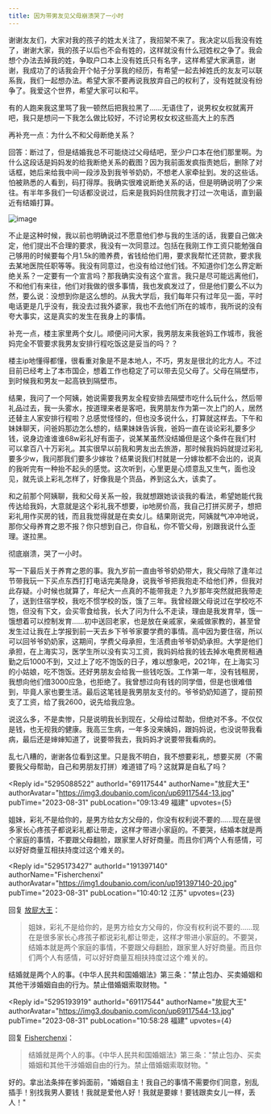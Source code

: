 ```yaml
---
title: 因为带男友见父母崩溃哭了一小时
---
```



<Forum groupName="当代家庭关系冷眼观察" groupUrl="https://www.douban.com/group/678964/" archivedAt="2025-05-16T14:24:42.220Z">
  <Post
    id="294217673"
    title="因为带男友见父母崩溃哭了一小时"
    url="https://www.douban.com/group/topic/294217673/?_spm_id=MjQzMDc1OTA4"
    pubTime="2023-09-06"
    highlightUserId="191397140"
  >
谢谢友友们，大家对我的孩子的姓太关注了，我招架不来了。我决定以后我没有姓了，谢谢大家，我的孩子以后也不会有姓的，这样就没有什么冠姓权之争了。我会想个办法去掉我的姓，争取户口本上没有姓氏只有名字，这样希望大家满意，谢谢，我成功了的话我会开个帖子分享我的经历，有希望一起去掉姓氏的友友可以联系我，我们一起想办法。希望大家不要再说我放弃自己的权利了，没有姓就没有纷争了。我爱这个世界，希望大家可以和平。

有的人跑来我这里骂了我一顿然后把我拉黑了......无语住了，说男权女权就离开吧，我只是想问一下我怎么做比较好，不讨论男权女权这些高大上的东西

再补充一点：为什么不和父母断绝关系？

回答：断过了，但是结婚我总不可能绕过父母结吧，至少户口本在他们那里啊。为什么这段话是妈妈发的给我断绝关系的截图？因为我前面发疯指责她后，删除了对话框，她后来给我中间一段涉及到我爷爷奶奶，不想老人家牵扯到。发的这些话。怕被熟悉的人看到，码打得厚。我确实很难说断绝关系的话，但是明确说明了少来往。有半年多我们一句话都没说过，后来是我妈妈住院我才打过一次电话，直到最近有结婚打算。

![image](https://img2.doubanio.com/view/group_topic/l/public/p623578361.webp)

不止是这种时候，我以前也明确说过不愿意他们参与我的生活的话，我要自己做决定，他们提出不合理的要求，我没有一次同意过。包括在我刚工作工资只能勉强自己够用的时候要每个月1.5k的赡养费，省钱给他们用，要求我帮忙还贷款，要求我去某地医院任职等等。我没有同意过，也没有给过他们钱。不知道你们怎么界定断绝关系？一定要有一个宣言吗？那我确实没有这个宣言。我只是尽可能远离他们，不和他们有来往，他们对我做的很多事情，我也发疯发过了，但是他们要么不以为然，要么说：没想到你是这么想的。从我大学后，我们每年只有过年见一面，平时电话更是几乎没有，我没去过我外婆家，我也不去他们所在的城市，我所说的没有夸大事实，这是真实的发生在我身上的事情。

补充一点，楼主家里两个女儿。顺便问问大家，我男朋友来我爸妈工作城市，我爸妈完全不管要求我男友安排行程吃饭这是妥当的吗？？

楼主ip地懂得都懂，很看重对象是不是本地人，不巧，男友是很北的北方人。不过目前已经考上了本市国企，想着工作也稳定了可以带去见父母了。父母在隔壁市，到时候我和男友一起高铁到隔壁市。

结果，我问了一个阿姨，她说需要我男友全程安排去隔壁市吃什么玩什么，然后带礼品过去，我一头雾水，按道理来者是客吧，我男朋友作为第一次上门的人，居然还替主人家安排行程啦？总感觉怪怪的，但也没多说什么，打算就这样去。下午和妹妹聊天，问爸妈那边怎么想的，结果妹妹告诉我，爸妈一直在谈论彩礼要多少钱，说身边谁谁谁68w彩礼好有面子，说某某虽然没结婚但是这个条件在我们村可以拿百八十万彩礼。其实很早以前我和男友出去旅游，那时候我妈妈就提过彩礼要多少w，我问那我们要多少嫁妆？结果说我们村就是一分嫁妆都不会出的，说真的我听完有一种抬不起头的感觉。这次听到，心里更是心烦意乱又生气，面也没见，就先谈上彩礼怎样了，好像我是个货品，养到这么大，该卖了。

和之前那个阿姨聊，我和父母关系一般，我就想跟她谈谈我的看法，希望她能代我传达给我妈，大意就是这个彩礼我不想要，ip地房价高，我自己打拼买房子，想把彩礼用作买房的钱，而且我觉得就是在卖女儿。结果刚说完，阿姨就气冲冲地说，那你父母养育之恩不报？你只想到自己，你自私，你不管父母，别跟我说什么歪理。遂拉黑。

彻底崩溃，哭了一小时。

写一下最后关于养育之恩的事。我九岁前一直由爷爷奶奶带大，我父母除了逢年过节带我玩一下买点东西打打电话完美隐身，说我爷爷把我抱走不给他们养，但我对此存疑。小时候也就算了，年纪大一点真的不能带我走？九岁那年突然就把我带走了，送到住宿学校，我吃不惯学校的饭，饿了三年。我曾经跟父母说过在学校吃不饱，但没有下文，会买零食给我，长大了问为什么不走读，理由是我发育早，饿一饿想着可以控制发育......初中送回老家，也是放在亲戚家，亲戚做家教的，甚至曾发生过让我在上学报到前一天去乡下爷爷家要学费的事情。高中因为要住宿，所以可以回爷爷奶奶家，这期间，学费父母承担，生活费由爷爷奶奶承担。大学是他们承担，在上海实习，医学生所以没有实习工资，我妈妈给我的钱去掉水电费房租通勤之后1000不到，又过上了吃不饱饭的日子，难以想象吧，2021年，在上海实习的小姑娘，吃不饱饭。还好男朋友会给我一些钱吃饭。工作第一年，没有钱租房，我想向他们借3000应急，也拒绝了。我曾想过向有钱的同学借，但是也很难借到，毕竟人家也要生活。最后这笔钱是我男朋友支付的。爷爷奶奶知道了，提前预支了工资，给了我2600，说先给我应急。

说这么多，不是卖惨，只是说明我长到现在，父母给过帮助，但绝对不多。不仅仅是钱，也无视我的健康。我高三生病，一年多没来姨妈，跟妈妈说，也没说带我看病，最后还是婶婶知道了，说要带我去，我妈妈才说要带我看病的。

乱七八糟的，谢谢各位看到这里。只是我不明白，我不想要彩礼，想要买房（不需要我父母帮助，自己和男朋友打拼）难道错了吗？这就算是自私了吗？

<Reply
  id="5295088522"
  authorId="69117544"
  authorName="放屁大王"
  authorAvatar="https://img3.doubanio.com/icon/up69117544-13.jpg"
  pubTime="2023-08-31"
  pubLocation="09:13:49 福建"
  upvotes={5}
>
姐妹，彩礼不是给你的，是男方给女方父母的，你没有权利说不要的......现在是很多家长心疼孩子都说彩礼都让带走，这样才带进小家庭的。不要哭，结婚本就是两个家庭的事情，不要跟父母翻脸，跟家里人好好商量。而且你们两个人有感情，可以好好商量互相扶持度过这个难关的。
</Reply>

<Reply
  id="5295173427"
  authorId="191397140"
  authorName="Fisherchenxi"
  authorAvatar="https://img1.doubanio.com/icon/up191397140-20.jpg"
  pubTime="2023-08-31"
  pubLocation="10:40:12 江苏"
  upvotes={23}
>
回复 [放屁大王](https://www.douban.com/people/69117544/)：
 > 姐妹，彩礼不是给你的，是男方给女方父母的，你没有权利说不要的......现在是很多家长心疼孩子都说彩礼都让带走，这样才带进小家庭的。不要哭，结婚本就是两个家庭的事情，不要跟父母翻脸，跟家里人好好商量。而且你们两个人有感情，可以好好商量互相扶持度过这个难关的。

结婚就是两个人的事。《中华人民共和国婚姻法》第三条："禁止包办、买卖婚姻和其他干涉婚姻自由的行为。禁止借婚姻索取财物。"
</Reply>

<Reply
  id="5295193919"
  authorId="69117544"
  authorName="放屁大王"
  authorAvatar="https://img3.doubanio.com/icon/up69117544-13.jpg"
  pubTime="2023-08-31"
  pubLocation="10:58:28 福建"
  upvotes={4}
>
回复 [Fisherchenxi](https://www.douban.com/people/191397140/)：
 > 结婚就是两个人的事。《中华人民共和国婚姻法》第三条："禁止包办、买卖婚姻和其他干涉婚姻自由的行为。禁止借婚姻索取财物。"

好的。拿出法条摔在爹妈面前，"婚姻自主！我自己的事情不需要你们同意，别乱插手！别找我男人要钱！我就是爱他人好！我就是要嫁！要钱跟卖女儿一样，丢人！"
</Reply>
  </Post>
</Forum>
